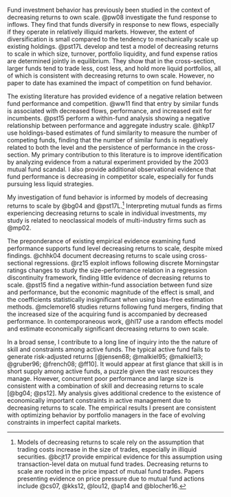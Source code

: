 \chapter{Literature Review} 
\label{sec:litReview}

Fund investment behavior has previously been studied in the context of decreasing returns to own scale. @pw08 investigate the fund response to inflows. They find that funds diversify in response to new flows, especially if they operate in relatively illiquid markets. However, the extent of diversification is small compared to the tendency to mechanically scale up existing holdings. @pst17L develop and test a model of decreasing returns to scale in which size, turnover, portfolio liquidity, and fund expense ratios are determined jointly in equilibrium. They show that in the cross-section, larger funds tend to trade less, cost less, and hold more liquid portfolios, all of which is consistent with decreasing returns to own scale. However, no paper to date has examined the impact of competition on fund behavior.

The existing literature has provided evidence of a negative relation between fund performance and competition. @ww11 find that entry by similar funds is associated with decreased flows, performance, and increased exit for incumbents.
@pst15 perform a within-fund analysis showing a negative relationship between performance and aggregate industry scale. 
@hkp17 use holdings-based estimates of fund similarity to measure the number of competing funds, finding that the number of similar funds is negatively related to both the level and the persistence of performance in the cross-section. My primary contribution to this literature is to improve identification by analyzing evidence from a natural experiment provided by the 2003 mutual fund scandal. I also provide additional observational evidence that fund performance is decreasing in competitor scale, especially for funds pursuing less liquid strategies.

My investigation of fund behavior is informed by models of decreasing returns to scale by @bg04 and @pst17L.^[
Models of decreasing returns to scale rely on the assumption that trading costs increase in the size of trades, especially in illiquid securities. @bcjt17 provide empirical evidence for this assumption using transaction-level data on mutual fund trades. Decreasing returns to scale are rooted in the price impact of mutual fund trades. Papers presenting evidence on price pressure due to mutual fund actions include @cs07, @kks12, @lou12, @ap14 and @blocher16.
] 
Interpreting mutual funds as firms experiencing decreasing returns to scale in individual investments, my study is related to neoclassical models of multi-industry firms such as @mp02.

The preponderance of existing empirical evidence examining fund performance supports fund level decreasing returns to scale, despite mixed findings. @chhk04 document decreasing returns to scale using cross-sectional regressions. @rz15 exploit inflows following discrete Morningstar ratings changes to study the size-performance relation in a regression discontinuity framework, finding little evidence of decreasing returns to scale. @pst15 find a negative within-fund association between fund size and performance, but the economic magnitude of the effect is small, and the coefficients statistically insignificant when using bias-free estimation methods. @mclemore16 studies returns following fund mergers, finding that the increased size of the acquiring fund is accompanied by decreased performance. In contemporaneous work, @hl17 use a random effects model and estimate economically significant decreasing returns to own scale. 

In a broad sense, I contribute to a long line of inquiry into the the nature of skill and constraints among active funds. The typical active fund fails to generate risk-adjusted returns [@jensen68; @malkiel95; @malkiel13; @gruber96; @french08; @ff10]. It would appear at first glance that skill is in short supply among active funds, a puzzle given the vast resources they manage. However, concurrent poor performance and large size is consistent with a combination of skill and decreasing returns to scale [@bg04; @ps12]. My analysis gives additional credence to the existence of economically important constraints in active management due to decreasing returns to scale. The empirical results I present are consistent with optimizing behavior by portfolio managers in the face of evolving constraints in imperfect capital markets.
